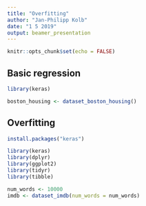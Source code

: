 ```yaml
---
title: "Overfitting"
author: "Jan-Philipp Kolb"
date: "1 5 2019"
output: beamer_presentation
---
```


```r
knitr::opts_chunk$set(echo = FALSE)
```


## Basic regression

```r
library(keras)
```

```r
boston_housing <- dataset_boston_housing()
```



## Overfitting 

```r
install.packages("keras")
```

```r
library(keras)
library(dplyr)
library(ggplot2)
library(tidyr)
library(tibble)
```

```r
num_words <- 10000
imdb <- dataset_imdb(num_words = num_words)
```


<!--
https://cran.r-project.org/web/packages/keras/vignettes/tutorial_basic_text_classification.html
-->

